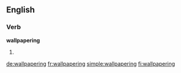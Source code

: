 ==English==

===Verb===
'''wallpapering'''

# {{present participle of|wallpaper}}

[[de:wallpapering]]
[[fr:wallpapering]]
[[simple:wallpapering]]
[[fi:wallpapering]]